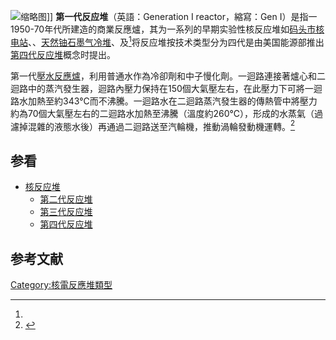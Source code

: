 [[File:Shippingport_Reactor.jpg|缩略图]]]]
'''第一代反应堆'''（英語：Generation I reactor，縮寫：Gen I）是指一1950-70年代所建造的商業反應爐，其为一系列的早期实验性核反应堆如[[碼頭市核電站|码头市核电站]]、{{le|镁诺克斯气冷堆|Magnox}}、[[天然铀石墨气冷堆|天然铀石墨气冷堆]]、{{le|恩里科-费米核电站|Enrico Fermi Nuclear Generating Station}}及{{link-en|德累斯顿核电站|Dresden Nuclear Power Plant}}<ref name="Jamasb"/>将反应堆按技术类型分为四代是由美国能源部推出[[第四代反應堆|第四代反应堆]]概念时提出。

第一代[[壓水反應爐|壓水反應爐]]，利用普通水作為冷卻劑和中子慢化劑。一迴路連接著爐心和二迴路中的蒸汽發生器，迴路內壓力保持在150個大氣壓左右，在此壓力下可將一迴路水加熱至約343℃而不沸騰。一迴路水在二迴路蒸汽發生器的傳熱管中將壓力約為70個大氣壓左右的二迴路水加熱至沸騰（溫度約260℃），形成的水蒸氣（過濾掉混雜的液態水後）再通過二迴路送至汽輪機，推動渦輪發動機運轉。<ref name="Jamasb">{{Cite book|last = Jamasb|first = Tooraj|author2 = William J. Nuttall|author3 = Michael G. Pollitt|title = Future electricity technologies and systems|url = https://archive.org/details/futureelectricit0000unse|publisher = Cambridge University Press|year = 2006|edition = illustrated|pages = [https://archive.org/details/futureelectricit0000unse/page/203 203]|isbn = 978-0-521-86049-9}}</ref>

== 参看 ==
{{Portal|核技术}}
* [[核反应堆|核反应堆]]
** [[第二代反应堆|第二代反应堆]]
** [[第三代反应堆|第三代反应堆]]
** [[第四代反應堆|第四代反应堆]]

== 参考文献 ==
{{reflist}}

{{核技术}}
{{nuclear-energy-stub}}

[[Category:核電反應堆類型|Category:核電反應堆類型]]